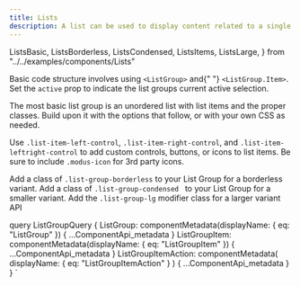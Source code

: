 ```yaml
---
title: Lists
description: A list can be used to display content related to a single subject.
---
```


  ListsBasic,
  ListsBorderless,
  ListsCondensed,
  ListsItems,
  ListsLarge,
} from "../../examples/components/Lists"

<Overview>
  Basic code structure involves using <code>&lt;ListGroup&gt;</code> and{" "}
  <code>&lt;ListGroup.Item&gt;</code>. Set the <code>active</code> prop to
  indicate the list groups current active selection.
</Overview>

<CodeBlock title="Basic List" code={ListsBasic}></CodeBlock>

<CodeBlock title="List Items" code={ListsItems}>
  <p>
    The most basic list group is an unordered list with list items and the
    proper classes. Build upon it with the options that follow, or with your own
    CSS as needed.
  </p>
  <p>
    Use <code>.list-item-left-control</code>,
    <code>.list-item-right-control</code>, and
    <code>.list-item-leftright-control</code> to add custom controls, buttons, or
    icons to list items. Be sure to include <code>.modus-icon</code> for 3rd party
    icons.
  </p>
</CodeBlock>

<CodeBlock title="Borderless Lists" code={ListsBorderless}>
  Add a class of <code>.list-group-borderless</code> to your List Group for a
  borderless variant.
</CodeBlock>

<CodeBlock title="Condensed Lists" code={ListsCondensed}>
  Add a class of <code>.list-group-condensed </code> to your List Group for a
  smaller variant.
</CodeBlock>

<CodeBlock title="Large Lists" code={ListsLarge}>
  Add the <code>.list-group-lg</code> modifier class for a larger variant
</CodeBlock>

<LinkedHeading h="2" className="h1" id="lists-api">
  API
</LinkedHeading>

<ComponentApi metadata={props.data.ListGroup} />
<ComponentApi
  metadata={props.data.ListGroupItem}
  exportedBy={props.data.ListGroup}
/>

  query ListGroupQuery {
    ListGroup: componentMetadata(displayName: { eq: "ListGroup" }) {
      ...ComponentApi_metadata
    }
    ListGroupItem: componentMetadata(displayName: { eq: "ListGroupItem" }) {
      ...ComponentApi_metadata
    }
    ListGroupItemAction: componentMetadata(
      displayName: { eq: "ListGroupItemAction" }
    ) {
      ...ComponentApi_metadata
    }
  }
`
